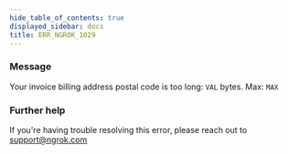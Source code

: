 ```yaml
---
hide_table_of_contents: true
displayed_sidebar: docs
title: ERR_NGROK_1029
---
```


### Message

Your invoice billing address postal code is too long: `VAL` bytes. Max: `MAX`

### Further help

If you're having trouble resolving this error, please reach out to [support@ngrok.com](mailto:support@ngrok.com?subject=Help%20with%20ERR_NGROK_1029)
